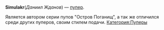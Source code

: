 {{Инфобокс_для_пуперов
|title2=Simulakr
|другие_ники=Nivilir, Sracasam, Да Ни Ил, Shazam, 322bandit
|image3=simulakr.jpg
|сферы_творчества=RYTP, Стримы, Летсплеи по майнкрафту
|год_начала=2015
|имя_фамилия = Даниил Жданов
|дата_рождения = 12 декабря 1998
|место_проживания=Москва
|ссылки=
*[https://www.youtube.com/channel/UCfmFrWz7LPLKpI4VJ4KXG0g/featured YouTube]
*[https://vk.com/simulating VK]
}}
'''Simulakr '''(''Даниил Жданов'') — [[Пуперы|пупер]].

Является автором серии пупов "Остров Поганищ", а так же отличился среди других пуперов, своим стилем подачи.
[[Категория:Пуперы]]